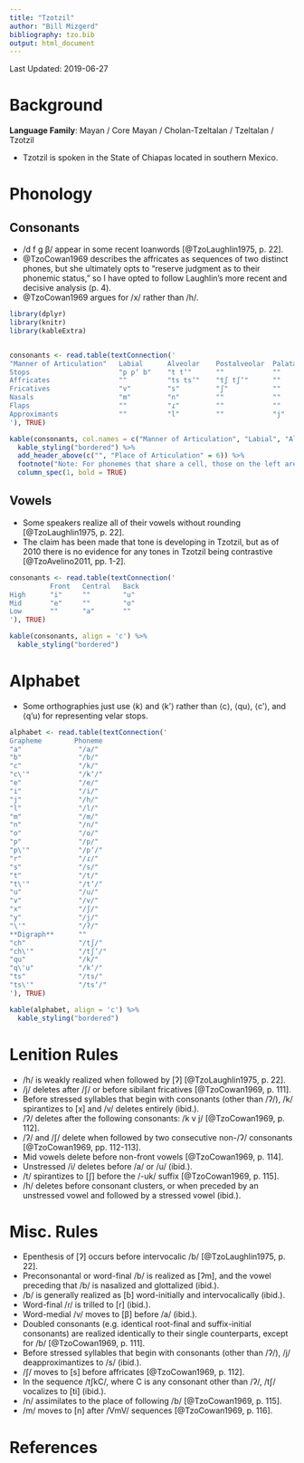 ```yaml
---
title: "Tzotzil"
author: "Bill Mizgerd"
bibliography: tzo.bib
output: html_document
---
```


Last Updated: 2019-06-27

# Background

**Language Family**: Mayan / Core Mayan / Cholan-Tzeltalan / Tzeltalan / Tzotzil

* Tzotzil is spoken in the State of Chiapas located in southern Mexico.

# Phonology

## Consonants

* /d f ɡ β/ appear in some recent loanwords [@TzoLaughlin1975, p. 22].
* @TzoCowan1969 describes the affricates as sequences of two distinct phones, but she ultimately opts to "reserve judgment as to their phonemic status," so I have opted to follow Laughlin's more recent and decisive analysis (p. 4).
* @TzoCowan1969 argues for /x/ rather than /h/.

```r

library(dplyr)
library(knitr)
library(kableExtra)


consonants <- read.table(textConnection('
"Manner of Articulation"   Labial      Alveolar    Postalveolar  Palatal  Velar    Glottal
Stops                      "p pʼ b"    "t tʼ"      ""            ""       "k kʼ"   "ʔ"
Affricates                 ""          "ts tsʼ"    "tʃ tʃʼ"      ""       ""       ""
Fricatives                 "v"         "s"         "ʃ"           ""       ""       "h"
Nasals                     "m"         "n"         ""            ""       ""       ""
Flaps                      ""          "ɾ"         ""            ""       ""       ""
Approximants               ""          "l"         ""            "j"      ""       ""
'), TRUE)

kable(consonants, col.names = c("Manner of Articulation", "Labial", "Alveolar", "Postalveolar", "Palatal", "Velar", "Glottal"), align = 'c') %>%
  kable_styling("bordered") %>%
  add_header_above(c("", "Place of Articulation" = 6)) %>%
  footnote("Note: For phonemes that share a cell, those on the left are plain and those on the right are ejective. The labial stops are ordered voiceless, ejective, and voiced.", general_title = "") %>%
  column_spec(1, bold = TRUE)
```

## Vowels

* Some speakers realize all of their vowels without rounding [@TzoLaughlin1975, p. 22].
* The claim has been made that tone is developing in Tzotzil, but as of 2010 there is no evidence for any tones in Tzotzil being contrastive [@TzoAvelino2011, pp. 1-2].

```r
consonants <- read.table(textConnection('
          Front   Central   Back
High      "i"     ""        "u"
Mid       "e"     ""        "o"
Low       ""      "a"       ""
'), TRUE)

kable(consonants, align = 'c') %>%
  kable_styling("bordered")
```

# Alphabet

* Some orthographies just use ⟨k⟩ and ⟨k'⟩ rather than ⟨c⟩, ⟨qu⟩, ⟨c'⟩, and ⟨q'u⟩ for representing velar stops.

```r

alphabet <- read.table(textConnection('
Grapheme        Phoneme
"a"              "/a/"  
"b"              "/b/"  
"c"              "/k/"  
"c\'"            "/kʼ/"   
"e"              "/e/"  
"i"              "/i/"  
"j"              "/h/"  
"l"              "/l/"  
"m"              "/m/"  
"n"              "/n/"  
"o"              "/o/"  
"p"              "/p/"  
"p\'"            "/pʼ/"  
"r"              "/ɾ/"  
"s"              "/s/"  
"t"              "/t/"  
"t\'"            "/tʼ/"   
"u"              "/u/"  
"v"              "/v/"  
"x"              "/ʃ/"  
"y"              "/j/"  
"\'"             "/ʔ/"
**Digraph**      ""
"ch"             "/tʃ/"  
"ch\'"           "/tʃʼ/"
"qu"             "/k/"  
"q\'u"           "/kʼ/"  
"ts"             "/ts/"  
"ts\'"           "/tsʼ/"
'), TRUE)

kable(alphabet, align = 'c') %>%
  kable_styling("bordered")
```   

# Lenition Rules

* /h/ is weakly realized when followed by [ʔ] [@TzoLaughlin1975, p. 22].
* /j/ deletes after /ʃ/ or before sibilant fricatives [@TzoCowan1969, p. 111].
* Before stressed syllables that begin with consonants (other than /ʔ/), /k/ spirantizes to [x] and /v/ deletes entirely (ibid.).
* /ʔ/ deletes after the following consonants: /k v j/ [@TzoCowan1969, p. 112].
* /ʔ/ and /ʃ/ delete when followed by two consecutive non-/ʔ/ consonants [@TzoCowan1969, pp. 112-113].
* Mid vowels delete before non-front vowels [@TzoCowan1969, p. 114].
* Unstressed /i/ deletes before /a/ or /u/ (ibid.).
* /t/ spirantizes to [ʃ] before the /-uk/ suffix [@TzoCowan1969, p. 115].
* /h/ deletes before consonant clusters, or when preceded by an unstressed vowel and followed by a stressed vowel (ibid.).

# Misc. Rules

* Epenthesis of [ʔ] occurs before intervocalic /b/ [@TzoLaughlin1975, p. 22].
* Preconsonantal or word-final /b/ is realized as [ʔm], and the vowel preceding that /b/ is nasalized and glottalized (ibid.).
* /b/ is generally realized as [ɓ] word-initially and intervocalically (ibid.).
* Word-final /ɾ/ is trilled to [r] (ibid.).
* Word-medial /v/ moves to [β] before /a/ (ibid.).
* Doubled consonants (e.g. identical root-final and suffix-initial consonants) are realized identically to their single counterparts, except for /b/ [@TzoCowan1969, p. 111].
* Before stressed syllables that begin with consonants (other than /ʔ/), /j/ deapproximantizes to /s/ (ibid.).
* /ʃ/ moves to [s] before affricates [@TzoCowan1969, p. 112].
* In the sequence /tʃkC/, where C is any consonant other than /ʔ/, /tʃ/ vocalizes to [ti] (ibid.).
* /n/ assimilates to the place of following /b/ [@TzoCowan1969, p. 115].
* /m/ moves to [n] after /VmV/ sequences [@TzoCowan1969, p. 116].

# References
